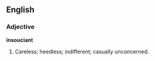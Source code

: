 ==English==

===Adjective===

'''insouciant'''

#Careless; heedless; indifferent; casually unconcerned.